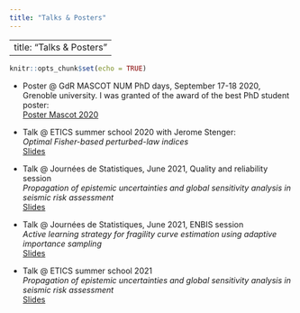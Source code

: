 ```yaml
---
title: "Talks & Posters"
---
```


---
title: "Talks & Posters"
---

```r
knitr::opts_chunk$set(echo = TRUE)
```


* Poster @ GdR MASCOT NUM PhD days, September 17-18 2020, Grenoble university. I was granted of the award of the best PhD student poster: \
[Poster Mascot 2020](poster/poster_mascot.pdf "poster_mascot_2020")


* Talk @ ETICS summer school 2020 with Jerome Stenger: \
*Optimal Fisher-based perturbed-law indices* \
[Slides](https://www.gdr-mascotnum.fr/media/etics2020_gauchy.pdf)


* Talk @ Journées de Statistiques, June 2021, Quality and reliability session \
*Propagation of epistemic uncertainties and global sensitivity analysis in seismic risk assessment*\
[Slides](slides/jds-2021-fiab-slides.pdf "jds-2021-fiab-slides")


* Talk @ Journées de Statistiques, June 2021, ENBIS session \
*Active learning strategy for fragility curve estimation using adaptive importance sampling*\
[Slides](slides/jds-2021-enbis-slides.pdf "jds-2021-enbis-slides")


* Talk @ ETICS summer school 2021 \
*Propagation of epistemic uncertainties and global sensitivity analysis in seismic risk assessment*\
[Slides](https://www.gdr-mascotnum.fr/media/etics2021_gauchy.pdf)







  
  
